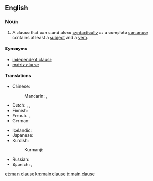==English==

===Noun===
{{en-noun|sg=[[main]] [[clause]]}}

# {{grammar}} A clause that can stand alone [[syntactically]] as a complete [[sentence]]; contains at least a [[subject]] and a [[verb]].

====Synonyms====
* [[independent clause]]
* [[matrix clause]]

====Translations====
{{trans-top|grammar: clause that can stand alone syntactically}}
* Chinese:
*: Mandarin: {{t|zh|主要小句|tr=zhǔyào xiǎojù|sc=Hani}}, {{t|zh|主句|tr=zhǔjù|sc=Hani}}
* Dutch: {{t-|nl|hoofdzin|m}}, {{t|nl|bevestigende zin|m}}, {{t|nl|enkelvoudige zin|m}}
* Finnish: {{t-|fi|päälause}}
* French: {{t|fr|phrase affirmative|f}}, {{t|fr|proposition simple|f}}
* German: {{t+|de|Hauptsatz|m}}
{{trans-mid}}
* Icelandic: {{t|is|aðalsetning|f}}
* Japanese: {{t|ja|主文|tr=しゅぶん, jūbun|sc=Jpan}}
* Kurdish:
*: Kurmanji: {{t|kmr|hevoka sereke|f}}
* Russian: {{t|ru|главное предложение|n|tr=glávnoje predložénije|sc=Cyrl}}
* Spanish: {{t|es|oración afirmativa|f}}, {{t|es|oración simple|f}}
{{trans-bottom}}

[[et:main clause]]
[[kn:main clause]]
[[tr:main clause]]